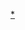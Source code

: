 {{Navbox
|name = 韩国君主
|title = 韩氏宗主及[[韩国 (战国)|韩国]]君主
|state = expandCaption
|above = [[韩国君主世系图|世系]]
|group1 = 韩氏宗主
|list1 = [[韓萬|韩武子韩万]]{{to}}[[賕伯]]{{to}}[[韓簡 (春秋)|韩简]]{{to}}[[子輿 (韓氏)|子舆]]{{to}}[[韓厥|韩献子韩厥]]{{to}}[[韓宣子|韩宣子韩起]]{{to}}[[韓須]]{{to}}[[韓不信|韩简子韩不信]]{{to}}[[韓庚 (春秋)|韩庄子韩庚]]{{to}}[[韓康子|韩康子韩虎]]{{to}}[[韓武子 (戰國)|韩武子韩启章]]

|group2 = 韩国君主
|list2 = [[韓景侯]]{{to}}[[韓烈侯]]{{to}}[[韓文侯]]{{to}}[[韓哀侯]]{{to}}[[韓共侯]]{{to}}[[韓昭僖侯]]{{to}}[[韩宣惠王]]{{to}}[[韓襄王]]{{to}}[[韓釐王|韩-{釐}-王]]{{to}}[[韓桓惠王]]{{to}}[[韓王安]]

|below = {{周朝诸侯国君主}}
}}<noinclude>
[[Category:韓國君主 (戰國)|*]]
[[Category:先秦君主导航模板|{{PAGENAME}}]]
</noinclude>